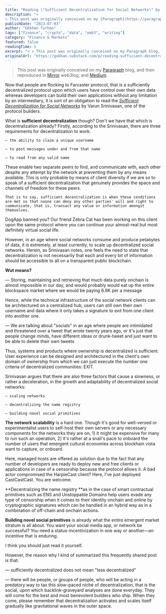 ```yaml
---
title: "Reading \"Sufficient Decentralization for Social Networks\" by Srinivasan"
description: ">
> This post was originally conceived on my [Paragraph](https://paragraph."
publishDate: "2023-07-03"
author: "Gökhan Turhan"
tags: ["finance", "crypto", "data", "web3", "writing"]
category: "Finance & Markets"
featured: false
readingTime: 5
excerpt: "> > This post was originally conceived on my Paragraph blog, and then reproduced in Mirror"
originalUrl: "https://gokhan.substack.com/p/reading-sufficient-decentralization-for-social-networks-by-srinivasan"
---
```


>
> This post was originally conceived on my [Paragraph](https://paragraph.xyz/@gokhan/sufficient-decentralization) blog, and then reproduced in [Mirror](https://gokhan.mirror.xyz/tg9dSyt8KNVCYw-dS6cYOAKd40QmnL6gtbN4oknxLgM) web3log, and [Medium](https://0xgokhan.medium.com/reading-sufficient-decentralization-for-social-networks-by-srinivasan-a97f27b87fb6).
>

Now that people are flocking to Farcaster protocol, that is a sufficiently decentralized protocol upon which users have control over their own data whereas developers can build their own applications without any limitation by an intermediary, it is sort of an obligation to read the *[Sufficient Decentralization for Social Networks](https://www.varunsrinivasan.com/2022/01/11/sufficient-decentralization-for-social-networks)* by Varun Srinivasan, one of the protocol builders.

What is **sufficient decentralization** though? Don't we have that which is decentralization already? Firstly, according to the Srinivasan, there are three requirements for decentralization to work:

`— the ability to claim a unique username`

`— to post messages under and from that name`

`— to read from any valid name`

These enable two separate peers to find, and communicate with, each other despite any attempt by the network at preventing them by any means available. This is only probable by means of client diversity if we are so to speak of a sufficient decentralization that genuinely provides the space and channels of freedom for these peers.

`That is to say, sufficient decentralization is when these conditions are met so that noone can deny any other parties' will and right to communicate, that is, transact any value or information amongst themselves.`

DogApp banned you? Our friend Zebra Cat has been working on this client upon the same protocol where you can continue your almost-real but most definitely virtual social life.

However, in an age where social networks consume and produce petabytes of data, it is extremely, at least currently, to scale up decentralized social networks. Herein, as Srinivasan notes, one feels the need to state that decentralization is not necessarily that each and every bit of information should be accessible to all on a transparent public blockchain.

**Wut means?**

— Storing, maintaining and retrieving that much data purely onchain is almost impossible in our day, and would probably would eat up the entire blockspace market where we would be paying 6.9K per a message

Hence, while the technical infrastructure of the social network clients can be architectured on a centralized hub, users can still own their own username and data where it only takes a signature to exit from one client into another one.

— We are talking about "socials" in an age where people are intimidated and threatened over a tweet that wrote twenty years ago, or it's just that people change minds, have different ideas or drunk-tweet and just want to be able to delete their own tweets

Thus, systems and products where ownership is decentralized is sufficient. User experience can be designed and architectured in the client's own domain of ownership from which we can just execute the number one criteria of decentralized communities: EXIT.

Srinivasan argues that there are also three factors that cause a slowness, or rather a deceleration, in the growth and adaptability of decentralized social networks:

`— scaling networks`

`— decentralizing the name registry`

`— building novel social primitives`

**The network scalability** is a hard one. Though it's good for well-versed or experimentalist users to self-host their own servers or any necessary components for the networks they are on, 1) it might be expensive for many to run such an operation, 2) it's rather at a snail's pace to onboard the number of users that emergent cultural economies across blockhain vista want to capture, or onboard.

Here, managed hosts are offered as solution due to the fact that any number of developers are ready to deploy new and free clients or applications in case of a censorship because the protocol allows it. A bad actor compromised the HarpieCast client? Here, I've just deployed CastCastCast. You are welcome.

**Decentralizing the name registry **as in the case of smart contractual primitives such as ENS and Unstoppable Domains help users evade any type of censorship when it comes to their identity onchain and online by cryptographic signatures which can be handled in an hybrid way as in a combination of off-chain and onchain actions.

**Building novel social primitives** is already what the entire emergent market stratum is all about. You want your social media app, or network be successful? You need a status-incentivization in one way or another—an incentive that is enduring.

I think you should just read it yourself.

However, the reason why I kind of summarized this frequently shared post is that:

— sufficiently decentralized does not mean "less decentralized"

— there will be people, or groups of people, who will be acting in a predatory way to tax this slow-paced niché of decentralization, that is the social, upon which backlink-graveyard analyses are done everyday. They will come for the best and most benevolent builders who ship. When they come, please remember that decentralization activates and scales itself gradually like gravitational waves in the outer space.